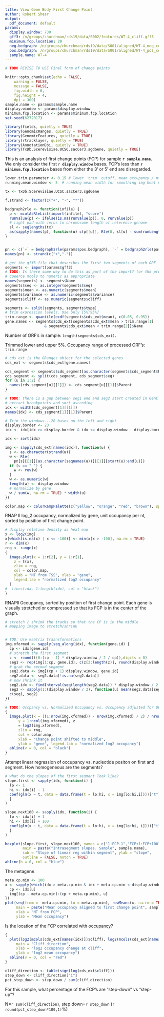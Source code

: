 ```yaml
--- 
title: View Gene Body First Change Point
author: Robert Shear
output:
  pdf_document: default
params:
  display.window: 700
  gff3: /n/groups/churchman/rds19/data/S002/features/WT-4_cliff.gff3
  minimum.fcp.location: 20
  neg.bedgraph: /n/groups/churchman/rds19/data/S001/aligned/WT-4_neg_cdx.bedgraph.gz
  pos.bedgraph: /n/groups/churchman/rds19/data/S001/aligned/WT-4_pos_cdx.bedgraph.gz
  sample.name: WT-4
---
```

```r

# TODO REVISE TO USE Final form of change points

knitr::opts_chunk$set(echo = FALSE, 
    warning = FALSE, 
    message = FALSE,
    fig.width = 6,
    fig.height = 4,
    dpi = 300)
sample.name <- params$sample.name
display.window <- params$display.window
minimum.fcp.location <- params$minimum.fcp.location
set.seed(6272017)

library(fields, quietly = TRUE)
library(GenomicRanges, quietly = TRUE)
library(GenomicFeatures, quietly = TRUE)
library(rtracklayer, quietly = TRUE)
library(AnnotationDbi, quietly = TRUE)
library(TxDb.Scerevisiae.UCSC.sacCer3.sgdGene, quietly = TRUE)
```


This is an analysis of first change points (FCP) for sample **`r sample.name`**. We only consider the first **`r display.window`** bases. FCP's less than **`r minimum.fcp.location`** bases from either the 3' or 5' end are disregarded.


```r
lower.trim.parameter <- 0.15 # lower 'trim' cutoff, mean occupancy / nt
running.mean.window <- 5  # running mean width for smoothing img heat map

tx <- TxDb.Scerevisiae.UCSC.sacCer3.sgdGene

f.strand <- factor(c("+", "-", "*"))

bedgraph2rle <- function(infile) {
  p <- mcolAsRleList(import(infile), "score")
  runValue(p) <- ifelse(is.na(runValue(p)), 0, runValue(p))
  # right pad with zeros to chromosome length of reference genome
  sl <- seqlengths(tx)
  as(sapply(names(p), function(u) c(p[[u]], Rle(0, sl[u] - sum(runLength(p[u]))))), "RleList")
}


pn <- c(`+` = bedgraph2rle(params$pos.bedgraph), `-` = bedgraph2rle(params$neg.bedgraph))
names(pn) <- strand(c("+","-"))

# get the gff3 file that describes the first two segments of each ORF
segments <- import(params$gff3)
# TODO: Is there some way to do this as part of the import? (or the preceeding export)
# coeerce mcols to numeric as appropriate
names(segments) <- segments$Name
segments$seq <- as.integer(segments$seq)
segments$mean <- as.numeric(segments$mean)
segments$variance <- as.numeric(segments$variance)
segments$cliff <- as.numeric(segments$cliff)

segments <- split(segments, segments$type)
# trim expression levels. Use only [5%:95%]
trim.range <- quantile(ecdf(segments$cds_ext$mean), c(0.05, 0.95))
gene.names <- segments$cds_ext[segments$cds_ext$mean > trim.range[1] 
                  & segments$cds_ext$mean < trim.range[2]]$Name
```


Number of ORF's in sample: `length(segments$cds_ext)`.

Trimmed lower and upper 5%. Occupancy range of processed ORF's: 
`trim.range`

```r
# cds_ext is the GRanges object for the selected genes
cds_ext <- segments$cds_ext[gene.names]

cds_segment <- segments$cds_segment[as.character(segments$cds_segment$Parent) %in% gene.names]
cds_segment <- split(cds_segment, cds_segment$seq)
for (u in 1:2) {
  names(cds_segment[u][[1]]) <- cds_segment[u][[1]]$Parent
}

# TODO: there is a gap between seg1 end and seg2 start created in GenCliffs.R. Rivisit this
# extract breakpoints and sort ascending
idx <- width(cds_segment[1][[1]])
names(idx) <- cds_segment[1][[1]]$Parent

# Trim the windows...20 bases on the left and right
display.border <- 20
idx <- idx[idx >= display.border & idx <= display.window - display.border]

idx <- sort(idx)

img <- sapply(cds_ext[names(idx)], function(u) {
  s <- as.character(strand(u))
  w <- Rle(
    pn[s][[1]][as.character(seqnames(u))][[1]][start(u):end(u)])
  if (s == "-") {
    w <- rev(w)
  }
  w <- as.numeric(w)
  length(w) <- display.window
  # normalize by gene
  w / sum(w, na.rm = TRUE) * width(u)
})

color.map <- colorRampPalette(c("yellow", "orange", "red", "brown"), space = "Lab")(30)
```

RNAP II log_2 occupancy, normalized by gene, unit occupancy per nt, sorted by position of first change point.

```r
# display relative density as heat map
x <- log2(img)
x[which(is.na(x) | x <= -100)] <- min(x[x > -100], na.rm = TRUE)
r <- dim(x)
rng <- range(x)
{
  image.plot(x = 1:r[2], y = 1:r[1],
    z = t(x),
    zlim = rng,
    col = color.map,
    ylab = "NT from TSS", xlab = "gene", 
    legend.lab = "normalized log2 occupancy"
  )
#  lines(idx, 1:length(idx), col = "black")
}
```

RNAPII Occupancy, sorted by position of first change point. Each gene is visually stretched or compressed so that its FCP is in the center of the graph.

```r
# stretch / shrink the tracks so that the CP is in the middle
# mapping image to stretch/shrink


# TOD: Use maatrix traansformations
img.xformed <- sapply(seq_along(idx), function(gene.id) {
  cp <- idx[gene.id]
  # stretch the first segment
  z <- round(((0:(cp - 1) * display.window / 2 / cp)),digits = 0)
  seg1 <- rep(img[1:cp, gene.id], c(z[2:length(z)], round(display.window / 2,0)) - z)
  # grab the second segment
  seg2.data <- img[(cp + 1):display.window, gene.id]
  seg2.data <- seg2.data[!is.na(seg2.data)]
  # now shrink it
  seg2.idx <- findInterval(seq(length(seg2.data)) * display.window / 2 / length(seg2.data), seq(display.window / 2))
  seg2 <- sapply(1:(display.window / 2), function(u) mean(seg2.data[seg2.idx == u]))
  c(seg1, seg2)
})

# TODO: Occpancy vs. Normalized Occupancy vs. Occupancy adjusted for ORF length?
{
  image.plot(x = ((1:nrow(img.xformed)) - nrow(img.xformed) / 2) / nrow(img.xformed) * 2, 
      y = 1:ncol(img.xformed), z
      = log2(img.xformed), 
      zlim = rng,
      col = color.map,
      xlab = "Change point shifted to middle", 
      ylab = "gene", legend.lab = "normalized log2 occupancy")
  abline(v = 0, col = "black")
}
```

Attempt linear regression of occupancy vs. nucleotide positon on first and segment. How homogeneous are the segments?

```r
# what do the slopes of the first segment look like?
slope.first <- sapply(idx, function(i) {
  lo <- 1
  hi <- idx[i] - 1
  coef(glm(x ~ t, data = data.frame(t = lo:hi, x = img[lo:hi,i])))["t"]
  }
)

slope.next100 <- sapply(idx, function(i) {
  lo <- idx[i] + 1
  hi <- idx[i] + 100
  coef(glm(x ~ t, data = data.frame(t = lo:hi, x = img[lo:hi, i])))["t"]
  }
)

boxplot(slope.first, slope.next100, names = c("1:FCP-1","FCP+1:FCP+100"),
        main = paste("Intrasegment slopes. Sample", sample.name), 
        sub = "Slope of linear reg within segment", ylab = "slope",
        outline = FALSE, notch = TRUE)
abline(h = 0, col = "blue")
```

The metagene.

```r
meta.cp.min <- 100
x <- sapply(which(idx > meta.cp.min & idx + meta.cp.min < display.window), function(u) {
  cp <- idx[u]
  img[(cp - meta.cp.min):(cp + meta.cp.min), u]
})
plot(seq(from = -meta.cp.min, to = meta.cp.min), rowMeans(x, na.rm = TRUE), type = 'l',
     main = paste("Mean occupancy aligned to first change point", sample.name),
     xlab = "NT from FCP",
     ylab = "Mean occupancy")
```

Is the location of the FCP correlated with occupancy?


```r

{
  plot(log2(mcols(cds_ext[names(idx)])$cliff), log2(mcols(cds_ext[names(idx)])$mean), 
     main = "Cliff direction",
     xlab = "log2 occupancy change at cliff",
     ylab = "log2 mean occupancy")
  abline(v = 0, col = "red")
}

cliff_direction <- table(sign(log(cds_ext$cliff)))
step_down <- cliff_direction["1"]
pct_step_down <- step_down / sum(cliff_direction)

```

For this sample, what percentage of the FCP's are "step-down" vs "step-up"?


N=`r sum(cliff_direction)`, step down=`r step_down` (`r round(pct_step_down*100,1)`%)



